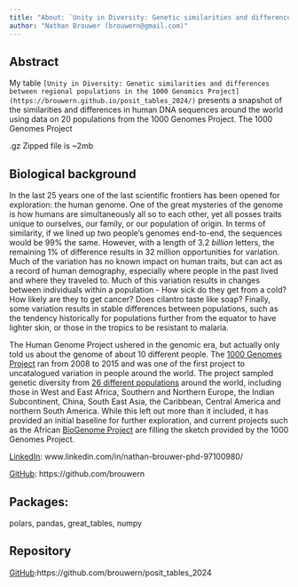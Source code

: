 ```yaml
---
title: "About: `Unity in Diversity: Genetic similarities and differences between regional populations in the 1000 Genomics Project`"
author: "Nathan Brouwer (brouwern@gmail.com)"
---
```


## Abstract 

My table `[Unity in Diversity: Genetic similarities and differences between regional populations in the 1000 Genomics Project](https://brouwern.github.io/posit_tables_2024/)` presents a snapshot of the similarities and differences in human DNA sequences around the world using data on 20 populations from the 1000 Genomes Project. The 1000 Genomes Project

.gz
Zipped file is ~2mb

## Biological background

In the last 25 years one of the last scientific frontiers has been opened for exploration: the human genome. One of the great mysteries of the genome is how humans are simultaneously all so to each other, yet all posses traits unique to ourselves, our family, or our population of origin. In terms of similarity, if we lined up two people's genomes end-to-end, the sequences would be 99% the same.  However, with a length of 3.2 *billion* letters, the remaining 1% of difference results in 32 million opportunities for variation.  Much of the variation has no known impact on human traits, but can act as a record of human demography, especially where people in the past lived and where they traveled to.  Much of this variation results in changes between individuals within a population - How sick do they get from a cold? How likely are they to get cancer? Does cilantro taste like soap?  Finally, some variation results in stable differences between populations, such as the tendency historically for populations further from the equator to have lighter skin, or those in the tropics to be resistant to malaria.

The Human Genome Project ushered in the genomic era, but actually only told us about the genome of about 10 different people. The [1000 Genomes Project](https://en.wikipedia.org/wiki/1000_Genomes_Project) ran from 2008 to 2015 and was one of the first project to uncatalogued variation in people around the world.  The project sampled genetic diversity from [26 different populations](https://en.wikipedia.org/wiki/1000_Genomes_Project#Human_genome_samples) around the world, including those in West and East Africa, Southern and Northern Europe, the Indian Subcontinent, China, South East Asia, the Caribbean, Central America and northern South America.  While this left out more than it included, it has provided an initial baseline for further exploration, and current projects such as the African [BioGenome Project](https://africanbiogenome.org/) are filling the sketch provided by the 1000 Genomes Project.

[LinkedIn](https://www.linkedin.com/in/nathan-brouwer-phd-97100980/): www.linkedin.com/in/nathan-brouwer-phd-97100980/

[GitHub](https://github.com/brouwern): https://github.com/brouwern

## Packages:

polars, pandas, great_tables, numpy

## Repository

[GitHub](https://github.com/brouwern/posit_tables_2024):https://github.com/brouwern/posit_tables_2024
